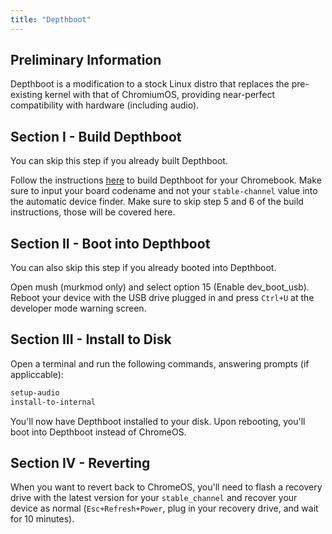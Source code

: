 ```yaml
---
title: "Depthboot"
---
```


## Preliminary Information

Depthboot is a modification to a stock Linux distro that replaces the pre-existing kernel with that of ChromiumOS, providing near-perfect compatibility with hardware (including audio).

## Section I - Build Depthboot

You can skip this step if you already built Depthboot.

Follow the instructions [here](https://eupnea-project.github.io/docs/depthboot/requirements) to build Depthboot for your Chromebook. Make sure to input your board codename and not your `stable-channel` value into the automatic device finder. Make sure to skip step 5 and 6 of the build instructions, those will be covered here.

## Section II - Boot into Depthboot

You can also skip this step if you already booted into Depthboot.

Open mush (murkmod only) and select option 15 (Enable dev_boot_usb). Reboot your device with the USB drive plugged in and press `Ctrl+U` at the developer mode warning screen.

## Section III - Install to Disk

Open a terminal and run the following commands, answering prompts (if appliccable):

```sh
setup-audio
install-to-internal
```

You'll now have Depthboot installed to your disk. Upon rebooting, you'll boot into Depthboot instead of ChromeOS.

## Section IV - Reverting

When you want to revert back to ChromeOS, you'll need to flash a recovery drive with the latest version for your `stable_channel` and recover your device as normal (`Esc+Refresh+Power`, plug in your recovery drive, and wait for 10 minutes). 

